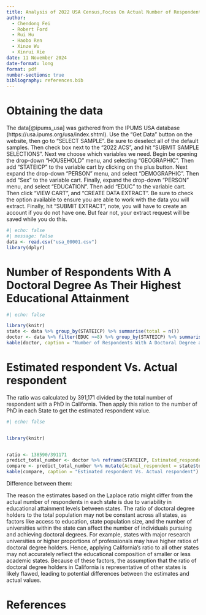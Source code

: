 ```yaml
---
title: Analysis of 2022 USA Census,Focus On Actual Number of Respondent With A Doctoral Degree In Each State Compare To Estimated Number
author: 
  - Chendong Fei
  - Robert Ford
  - Rui Hu
  - Haobo Ren
  - Xinze Wu
  - Xinrui Xie
date: 11 November 2024
date-format: long
format: pdf
number-sections: true
bibliography: references.bib
---
```


# Obtaining the data
The data[@ipums_usa] was gathered from the IPUMS USA database (https://usa.ipums.org/usa/index.shtml). Use the "Get Data" button on the website, then go to "SELECT SAMPLE". Be sure to deselect all of the default samples. Then check box next to the "2022 ACS", and hit "SUBMIT SAMPLE SELECTIONS". Next we choose which variables we need. Begin be opening the drop-down "HOUSEHOLD" menu, and selecting "GEOGRAPHIC". Then add "STATEICP" to the variable cart by clicking on the plus button. Next expand the drop-down "PERSON" menu, and select "DEMOGRAPHIC". Then add "Sex" to the variable cart. Finally, expand the drop-down "PERSON" menu, and select "EDUCATION". Then add "EDUC" to the variable cart. Then click "VIEW CART", and "CREATE DATA EXTRACT". Be sure to check the option available to ensure you are able to work with the data you will extract. Finally, hit "SUBMIT EXTRACT", note, you will have to create an account if you do not have one. But fear not, your extract request will be saved while you do this.

```r
#| echo: false
#| message: false
data <- read.csv("usa_00001.csv")
library(dplyr)
```

# Number of Respondents With A Doctoral Degree As Their Highest Educational Attainment
```r
#| echo: false

library(knitr)
state <- data %>% group_by(STATEICP) %>% summarise(total = n())
doctor <- data %>% filter(EDUC >=8) %>% group_by(STATEICP) %>% summarise(number_doc = n())
kable(doctor, caption = "Number of Respondents With A Doctoral Degree as Their Highest Educational Attainment")

```


# Estimated respondent Vs. Actual respondent

The ratio was calculated by 391,171 divided by the total number of respondent with a PhD in California. Then apply this ration to the number of PhD in each State to get the estimated respondent value.
```r
#| echo: false


library(knitr)


ratio <- 138590/391171
predict_total_number <- doctor %>% reframe(STATEICP, Estimated_respondent = round(number_doc/ratio))
compare <- predict_total_number %>% mutate(Actual_respondent = state$total)
kable(compare, caption = "Estimated respondent Vs. Actual respondent")

```
Difference between them:

The reason the estimates based on the Laplace ratio might differ from the actual number of respondents in each state is due to variability in educational attainment levels between states. The ratio of doctoral degree holders to the total population may not be constant across all states, as factors like access to education, state population size, and the number of universities within the state can affect the number of individuals pursuing and achieving doctoral degrees.
For example, states with major research universities or higher proportions of professionals may have higher ratios of doctoral degree holders. Hence, applying California’s ratio to all other states may not accurately reflect the educational composition of smaller or less academic states.
Because of these factors, the assumption that the ratio of doctoral degree holders in California is representative of other states is likely flawed, leading to potential differences between the estimates and actual values.

\newpage

# References

